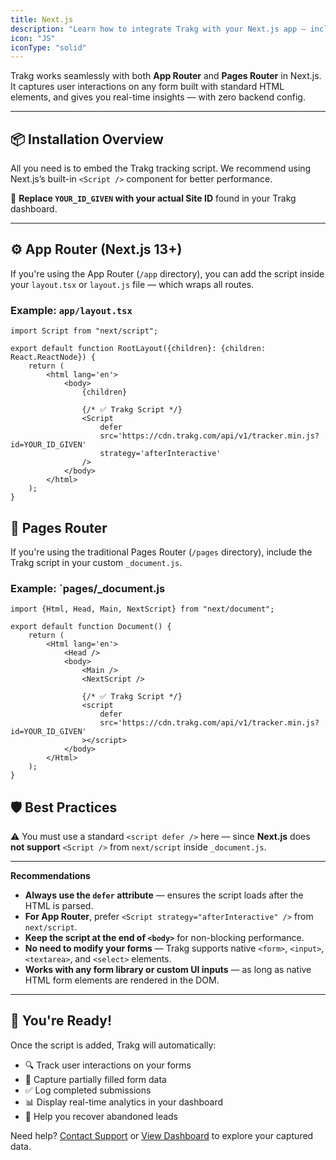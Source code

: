 ```yaml
---
title: Next.js
description: "Learn how to integrate Trakg with your Next.js app — including both App Router and Pages Router setups."
icon: "JS"
iconType: "solid"
---
```


Trakg works seamlessly with both **App Router** and **Pages Router** in Next.js. It captures user interactions on any form built with standard HTML elements, and gives you real-time insights — with zero backend config.

---

## 📦 Installation Overview

All you need is to embed the Trakg tracking script. We recommend using Next.js’s built-in `<Script />` component for better performance.

🔁 **Replace `YOUR_ID_GIVEN` with your actual Site ID** found in your Trakg dashboard.

---

## ⚙️ App Router (Next.js 13+)

If you're using the App Router (`/app` directory), you can add the script inside your `layout.tsx` or `layout.js` file — which wraps all routes.

### Example: `app/layout.tsx`

```tsx
import Script from "next/script";

export default function RootLayout({children}: {children: React.ReactNode}) {
	return (
		<html lang='en'>
			<body>
				{children}

				{/* ✅ Trakg Script */}
				<Script
					defer
					src='https://cdn.trakg.com/api/v1/tracker.min.js?id=YOUR_ID_GIVEN'
					strategy='afterInteractive'
				/>
			</body>
		</html>
	);
}
```

## 📁 Pages Router

If you're using the traditional Pages Router (`/pages` directory), include the Trakg script in your custom `_document.js`.

### Example: `pages/\_document.js

```tsx
import {Html, Head, Main, NextScript} from "next/document";

export default function Document() {
	return (
		<Html lang='en'>
			<Head />
			<body>
				<Main />
				<NextScript />

				{/* ✅ Trakg Script */}
				<script
					defer
					src='https://cdn.trakg.com/api/v1/tracker.min.js?id=YOUR_ID_GIVEN'
				></script>
			</body>
		</Html>
	);
}
```

## 🛡 Best Practices

⚠️ You must use a standard `<script defer />` here — since **Next.js** does **not support** `<Script />` from `next/script` inside `_document.js`.

---

**Recommendations**

-   **Always use the `defer` attribute** — ensures the script loads after the HTML is parsed.
-   **For App Router**, prefer `<Script strategy="afterInteractive" />` from `next/script`.
-   **Keep the script at the end of `<body>`** for non-blocking performance.
-   **No need to modify your forms** — Trakg supports native `<form>`, `<input>`, `<textarea>`, and `<select>` elements.
-   **Works with any form library or custom UI inputs** — as long as native HTML form elements are rendered in the DOM.

---

## 🚀 You're Ready!

Once the script is added, Trakg will automatically:

-   🔍 Track user interactions on your forms
-   📝 Capture partially filled form data
-   ✅ Log completed submissions
-   📊 Display real-time analytics in your dashboard
-   🔁 Help you recover abandoned leads

Need help? [Contact Support](/support) or [View Dashboard](/dashboard) to explore your captured data.
